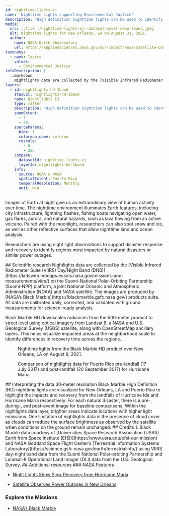 ```yaml
---
id: nighttime-lights-ej
name: 'Nighttime Lights supporting Environmental Justice'
description: 'High definition nighttime lights can be used to identify regions impacted by natural disaster and/or power outages to better inform disaster response efforts.'
media:
  src: ::file ./nighttime-lights-ej--dataset-cover-neworleans.jpeg
  alt: Nighttime lights for New Orleans, LA on August 31, 2021.
  author:
    name: NASA Earth Observatory
    url: https://appliedsciences.nasa.gov/our-impact/news/satellite-observes-power-outages-new-orleans
taxonomy:
  - name: Topics
    values:
      - Environmental Justice
infoDescription: |
  ::markdown
    Nightlights data are collected by the [Visible Infrared Radiometer Suite (VIIRS) Day/Night Band (DNB)](https://ladsweb.modaps.eosdis.nasa.gov/missions-and-measurements/viirs/) on the Suomi-National Polar-Orbiting Partnership (Suomi-NPP) platform, a joint National Oceanic and Atmospheric Administration (NOAA) and NASA satellite. The images are produced by [NASA’s Black Marble](https://blackmarble.gsfc.nasa.gov/) products suite. All data are calibrated daily, corrected, and validated with ground measurements for science-ready analysis.
layers:
  - id: nightlights-hd-1band
    stacCol: nightlights-hd-1band
    name: Nightlights EJ
    type: raster
    description: 'High definition nighttime lights can be used to identify regions impacted by natural disaster and/or power outages to better inform disaster response efforts.'
    zoomExtent:
      - 7
      - 20
    sourceParams:
      bidx: 1
      colormap_name: inferno
      rescale:
        - 0
        - 255
    compare:
      datasetId: nighttime-lights-ej
      layerId: nightlights-hd-1band
    info:
      source: NOAA & NASA
      spatialExtent: Puerto Rico
      temporalResolution: Monthly 
      unit: N/A
---
```


<Block>
<Prose>
Images of Earth at night give us an extraordinary view of human activity over time. The nighttime environment illuminates Earth features, including city infrastructure, lightning flashes, fishing boats navigating open water, gas flares, aurora, and natural hazards, such as lava flowing from an active volcano. Paired with the moonlight, researchers can also spot snow and ice, as well as other reflective surfaces that allow nighttime land and ocean analysis.

Researchers are using night light observations to support disaster response and recovery to identify regions most impacted by natural disasters or similar power outages.
</Prose>
</Block>

<Block type='full'>
<Prose>
## Scientific research
Nightlights data are collected by the [Visible Infrared Radiometer Suite (VIIRS) Day/Night Band (DNB)](https://ladsweb.modaps.eosdis.nasa.gov/missions-and-measurements/viirs/) on the Suomi-National Polar-Orbiting Partnership (Suomi-NPP) platform, a joint National Oceanic and Atmospheric Administration (NOAA) and NASA satellite. The images are produced by [NASA’s Black Marble](https://blackmarble.gsfc.nasa.gov/) products suite. All data are calibrated daily, corrected, and validated with ground measurements for science-ready analysis.

Black Marble HD downscales radiances from the 500-meter product to street level using optical imagery from Landsat 8, a NASA and U.S. Geological Survey (USGS) satellite, along with OpenStreetMap ancillary layers. This helps visualize impacted areas at the neighborhood scale to identify differences in recovery time across the regions.
</Prose>
<Figure>
  <Map
    datasetId='nighttime-lights-ej'
    layerId='nightlights-hd-1band'
    zoom={12}
    center={[-90.11,29.97]}
    dateTime='2021-08-09'
  />
  <Caption 
    attrAuthor='NASA' 
    attrUrl='https://nasa.gov/'
  >
    Nighttime lights from the Black Marble HD product over New Orleans, LA on August 9, 2021.
  </Caption> 
</Figure>
</Block>

<Block type='full'>
<Figure>
  <Map
    datasetId='nighttime-lights-ej'
    layerId='nightlights-hd-1band'
    zoom={9}
    center={[-66.45,18.22]}
    dateTime='2017-07-21'
    compareDateTime='2017-09-20'
  />
  <Caption 
    attrAuthor='NASA' 
    attrUrl='https://nasa.gov/'
  >
    Comparison of nightlights data for Puerto Rico pre-landfall (17 July 2017) and post-landfall (20 September 2017) for Hurricane Maria.
  </Caption> 
</Figure>
<Prose>
## Interpreting the data
30-meter resolution Black Marble High Definition (HD) nighttime lights are visualized for New Orleans, LA and Puerto Rico to highlight the impacts and recovery from the landfalls of Hurricane Ida and Hurricane Maria respectively. For each natural disaster, there is a pre-, during-, and post-event image for baseline comparisons. Within the nightlights data layer, brighter areas indicate locations with higher light emissions. One limitation of nightlights data is the presence of cloud cover as clouds can reduce the surface brightness as observed by the satellite when conditions on the ground remain unchanged.
</Prose>
</Block>

<Block>
<Prose>
## Credits
1. Black Marble data courtesy of [Universities Space Research Association (USRA) Earth from Space Institute (EfSI)](https://www.usra.edu/efsi-our-mission) and NASA Goddard Space Flight Center’s [Terrestrial Information Systems Laboratory](https://science.gsfc.nasa.gov/earth/terrestrialinfo/) using VIIRS day-night band data from the Suomi National Polar-orbiting Partnership and Landsat-8 Operational Land Imager (OLI) data from the U.S. Geological Survey.
</Prose>
</Block>

<Block>
<Prose>
## Additional resources
### NASA Features

* [Night Lights Show Slow Recovery from Hurricane Maria](https://www.earthobservatory.nasa.gov/images/144371/night-lights-show-slow-recovery-from-maria)

* [Satellite Observes Power Outages in New Orleans](https://earthobservatory.nasa.gov/images/148777/satellite-observes-power-outages-in-new-orleans)

### Explore the Missions

* [NASA’s Black Marble](https://blackmarble.gsfc.nasa.gov/)
</Prose>
</Block>
